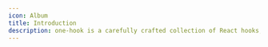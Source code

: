 ```yaml
---
icon: Album
title: Introduction
description: one-hook is a carefully crafted collection of React hooks, where each hook does one thing and does it well. Following the Unix philosophy of modularity, each hook is independently packaged and can be installed separately, ensuring minimal bundle size and maximum flexibility.
---
```


[comment]: # "## Why one-hook?'"
[comment]: # 'Many React hook libraries bundle everything together in a single package with barrel exports. While this might seem convenient at first, it comes with several drawbacks:'
[comment]: # '- **Performance Issues**: Barrel exports slow down TypeScript and bundlers, especially as the library grows.'
[comment]: # "- **Dependency Hell**: When some hooks don't fit your needs, you end up with multiple hook libraries, each with its own dependencies and potential breaking changes."
[comment]: # '- **Editor Bloat**: Autocomplete gets cluttered with duplicate exports from different libraries.'
[comment]: # '- **Inconsistent Quality**: Bundled libraries often contain hooks of mixed quality - some well-maintained, others neglected.'
[comment]: # 'one-hook addresses these pain points by:'
[comment]: # '- **Individual Packages**: Each hook is a separate package, improving TypeScript and bundler performance.'
[comment]: # "- **Clean Autocomplete**: You only see what you've installed, keeping your editor suggestions clean and relevant."
[comment]: # '- **Seamless Integration**: Works well alongside other hook libraries without duplicate imports.'
[comment]: # '- **Unified Versioning**: Update all one-hook packages with a single version change, making maintenance simple.'
[comment]: # '- **Curated Quality**: Every hook is TypeScript-first and held to high quality standards.'
[comment]: # '## Key Features'
[comment]: # '- 🎯 **Single Responsibility**: Each hook does one thing exceptionally well.'
[comment]: # '- 📦 **Tree-shakeable**: Import only what you need.'
[comment]: # '- 💪 **TypeScript-first**: Built with TypeScript for excellent type safety and IntelliSense support.'
[comment]: # '- 🧪 **Well-tested**: Comprehensive test coverage for reliability.'
[comment]: # '- 📚 **Well-documented**: Clear, concise documentation with practical examples.'
[comment]: # '- 🔄 **Unified Versioning**: All hooks share the same version number for easy updates and maintenance. */}'
